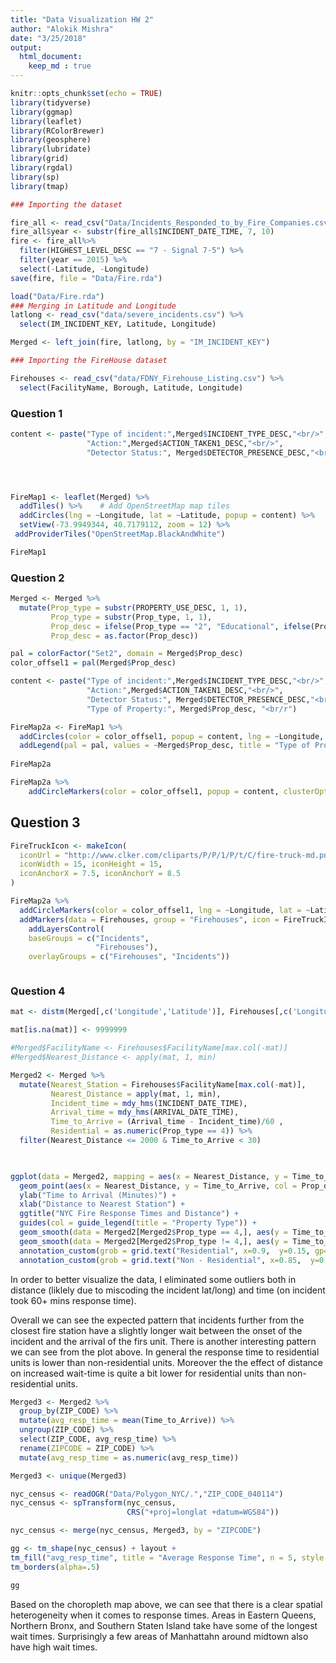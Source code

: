 ```yaml
---
title: "Data Visualization HW 2"
author: "Alokik Mishra"
date: "3/25/2018"
output: 
  html_document:
    keep_md : true
---
```


```r
knitr::opts_chunk$set(echo = TRUE)
library(tidyverse)
library(ggmap)
library(leaflet)
library(RColorBrewer)
library(geosphere)
library(lubridate)
library(grid)
library(rgdal)
library(sp)
library(tmap)
```


```r
### Importing the dataset

fire_all <- read_csv("Data/Incidents_Responded_to_by_Fire_Companies.csv") 
fire_all$year <- substr(fire_all$INCIDENT_DATE_TIME, 7, 10)
fire <- fire_all%>% 
  filter(HIGHEST_LEVEL_DESC == "7 - Signal 7-5") %>%
  filter(year == 2015) %>%
  select(-Latitude, -Longitude)
save(fire, file = "Data/Fire.rda")
```


```r
load("Data/Fire.rda")
### Merging in Latitude and Longitude
latlong <- read_csv("data/severe_incidents.csv") %>%
  select(IM_INCIDENT_KEY, Latitude, Longitude)

Merged <- left_join(fire, latlong, by = "IM_INCIDENT_KEY")
```

```r
### Importing the FireHouse dataset

Firehouses <- read_csv("data/FDNY_Firehouse_Listing.csv") %>%
  select(FacilityName, Borough, Latitude, Longitude)

```

### Question 1

```r
content <- paste("Type of incident:",Merged$INCIDENT_TYPE_DESC,"<br/>",
                 "Action:",Merged$ACTION_TAKEN1_DESC,"<br/>",
                 "Detector Status:", Merged$DETECTOR_PRESENCE_DESC,"<br/>")




FireMap1 <- leaflet(Merged) %>%
  addTiles() %>%    # Add OpenStreetMap map tiles
  addCircles(lng = ~Longitude, lat = ~Latitude, popup = content) %>%
  setView(-73.9949344, 40.7179112, zoom = 12) %>%
 addProviderTiles("OpenStreetMap.BlackAndWhite")

FireMap1
```


### Question 2


```r
Merged <- Merged %>%
  mutate(Prop_type = substr(PROPERTY_USE_DESC, 1, 1),
         Prop_type = substr(Prop_type, 1, 1),
         Prop_desc = ifelse(Prop_type == "2", "Educational", ifelse(Prop_type == "4", "Residential", ifelse(Prop_type == "5", "Commercial", ifelse(Prop_type == "6" | Prop_type == "7" | Prop_type == "8" | Prop_type == "9", "Industry/Infrastructure/Outdoor", "Other")))),
         Prop_desc = as.factor(Prop_desc))

pal = colorFactor("Set2", domain = Merged$Prop_desc) 
color_offsel1 = pal(Merged$Prop_desc)

content <- paste("Type of incident:",Merged$INCIDENT_TYPE_DESC,"<br/>",
                 "Action:",Merged$ACTION_TAKEN1_DESC,"<br/>",
                 "Detector Status:", Merged$DETECTOR_PRESENCE_DESC,"<br/>",
                 "Type of Property:", Merged$Prop_desc, "<br/r")

FireMap2a <- FireMap1 %>%
  addCircles(color = color_offsel1, popup = content, lng = ~Longitude, lat = ~Latitude) %>%
  addLegend(pal = pal, values = ~Merged$Prop_desc, title = "Type of Property")
  
FireMap2a
```



```r
FireMap2a %>%
    addCircleMarkers(color = color_offsel1, popup = content, clusterOptions = markerClusterOptions())
```



## Question 3



```r

FireTruckIcon <- makeIcon(
  iconUrl = "http://www.clker.com/cliparts/P/P/1/P/t/C/fire-truck-md.png",
  iconWidth = 15, iconHeight = 15,
  iconAnchorX = 7.5, iconAnchorY = 8.5
)

```


```r
FireMap2a %>%
  addCircleMarkers(color = color_offsel1, lng = ~Longitude, lat = ~Latitude, radius = Merged$UNITS_ONSCENE*0.5, fillOpacity=0.7, data = Merged, group = "Incidents") %>%
  addMarkers(data = Firehouses, group = "Firehouses", icon = FireTruckIcon) %>%
    addLayersControl(
    baseGroups = c("Incidents", 
                   "Firehouses"),
    overlayGroups = c("Firehouses", "Incidents"))



```




### Question 4

```r
mat <- distm(Merged[,c('Longitude','Latitude')], Firehouses[,c('Longitude','Latitude')], fun = distHaversine)

mat[is.na(mat)] <- 9999999

#Merged$FacilityName <- Firehouses$FacilityName[max.col(-mat)]
#Merged$Nearest_Distance <- apply(mat, 1, min)
```

```r
Merged2 <- Merged %>%
  mutate(Nearest_Station = Firehouses$FacilityName[max.col(-mat)],
         Nearest_Distance = apply(mat, 1, min),
         Incident_time = mdy_hms(INCIDENT_DATE_TIME),
         Arrival_time = mdy_hms(ARRIVAL_DATE_TIME),
         Time_to_Arrive = (Arrival_time - Incident_time)/60 ,
         Residential = as.numeric(Prop_type == 4)) %>%
  filter(Nearest_Distance <= 2000 & Time_to_Arrive < 30)
          


ggplot(data = Merged2, mapping = aes(x = Nearest_Distance, y = Time_to_Arrive, col = Prop_desc, group = Residential)) +
  geom_point(aes(x = Nearest_Distance, y = Time_to_Arrive, col = Prop_desc)) +
  ylab("Time to Arrival (Minutes)") +
  xlab("Distance to Nearest Station") +
  ggtitle("NYC Fire Response Times and Distance") +
  guides(col = guide_legend(title = "Property Type")) +
  geom_smooth(data = Merged2[Merged2$Prop_type == 4,], aes(y = Time_to_Arrive, x = Nearest_Distance), method = lm, se = FALSE, col = "Red") +
  geom_smooth(data = Merged2[Merged2$Prop_type != 4,], aes(y = Time_to_Arrive, x = Nearest_Distance), method = lm, se = FALSE, col = "Blue") +
  annotation_custom(grob = grid.text("Residential", x=0.9,  y=0.15, gp=gpar(col="Red", fontsize=9, fontface="bold"))) +
  annotation_custom(grob = grid.text("Non - Residential", x=0.85,  y=0.235, gp=gpar(col="Blue", fontsize=9, fontface="bold")))


```

In order to better visualize the data, I eliminated some outliers both in distance (liklely due to miscoding the incident lat/long) and time (on incident took 60+ mins response time).

Overall we can see the expected pattern that incidents further from the closest fire station have a slightly longer wait between the onset of the incident and the arrival of the firs unit. There is another interesting pattern we can see from the plot above. In general the response time to residential units is lower than non-residential units. Moreover the the effect of distance on increased wait-time is quite a bit lower for residential units than non-residential units. 

```r
Merged3 <- Merged2 %>%
  group_by(ZIP_CODE) %>%
  mutate(avg_resp_time = mean(Time_to_Arrive)) %>%
  ungroup(ZIP_CODE) %>%
  select(ZIP_CODE, avg_resp_time) %>%
  rename(ZIPCODE = ZIP_CODE) %>%
  mutate(avg_resp_time = as.numeric(avg_resp_time))

Merged3 <- unique(Merged3)
```

```r
nyc_census <- readOGR("Data/Polygon_NYC/.","ZIP_CODE_040114")
nyc_census <- spTransform(nyc_census, 
                          CRS("+proj=longlat +datum=WGS84"))

nyc_census <- merge(nyc_census, Merged3, by = "ZIPCODE")
```


```r
gg <- tm_shape(nyc_census) + layout +
tm_fill("avg_resp_time", title = "Average Response Time", n = 5, style = "quantile") +  # provides nicer intervals
tm_borders(alpha=.5)

gg
```

Based on the choropleth map above, we can see that there is a clear spatial heterogeneity when it comes to response times. Areas in Eastern Queens, Northern Bronx, and Southern Staten Island take have some of the longest wait times. Surprisingly a few areas of Manhattahn around midtown also have high wait times.





